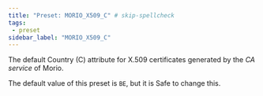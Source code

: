```yaml
---
title: "Preset: MORIO_X509_C" # skip-spellcheck
tags:
 - preset
sidebar_label: "MORIO_X509_C"
---
```


The default Country (C) attribute for X.509 certificates generated by the _CA service_ of Morio.

<Note>

The default value of this preset is `BE`, but it is <Label style="success">Safe</Label> to change this.

</Note>
